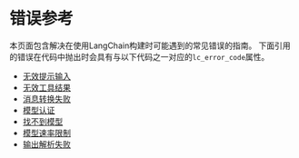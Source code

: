 # 错误参考

本页面包含解决在使用LangChain构建时可能遇到的常见错误的指南。
下面引用的错误在代码中抛出时会具有与以下代码之一对应的`lc_error_code`属性。

- [无效提示输入](/docs/troubleshooting/errors/INVALID_PROMPT_INPUT)
- [无效工具结果](/docs/troubleshooting/errors/INVALID_TOOL_RESULTS)
- [消息转换失败](/docs/troubleshooting/errors/MESSAGE_COERCION_FAILURE)
- [模型认证](/docs/troubleshooting/errors/MODEL_AUTHENTICATION)
- [找不到模型](/docs/troubleshooting/errors/MODEL_NOT_FOUND)
- [模型速率限制](/docs/troubleshooting/errors/MODEL_RATE_LIMIT)
- [输出解析失败](/docs/troubleshooting/errors/OUTPUT_PARSING_FAILURE)
